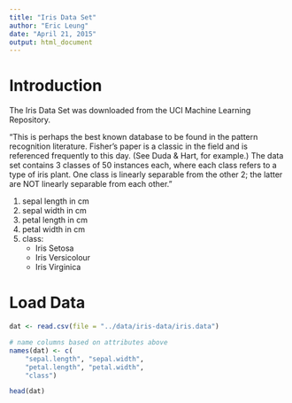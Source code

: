 ```yaml
---
title: "Iris Data Set"
author: "Eric Leung"
date: "April 21, 2015"
output: html_document
---
```


# Introduction

The Iris Data Set was downloaded from the UCI Machine Learning Repository.

"This is perhaps the best known database to be found in the pattern recognition literature. Fisher's paper is a classic in the field and is referenced frequently to this day. (See Duda & Hart, for example.) The data set contains 3 classes of 50 instances each, where each class refers to a type of iris plant. One class is linearly separable from the other 2; the latter are NOT linearly separable from each other."

1. sepal length in cm 
2. sepal width in cm 
3. petal length in cm 
4. petal width in cm 
5. class: 
    - Iris Setosa 
    - Iris Versicolour 
    - Iris Virginica
    
# Load Data

```r
dat <- read.csv(file = "../data/iris-data/iris.data")

# name columns based on attributes above
names(dat) <- c(
    "sepal.length", "sepal.width", 
    "petal.length", "petal.width", 
    "class")

head(dat)
```